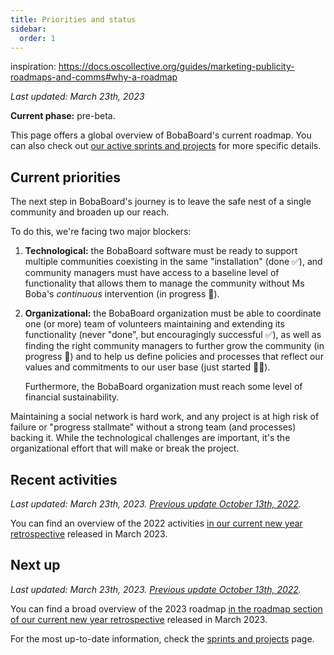 ```yaml
---
title: Priorities and status
sidebar:
  order: 1
---
```


inspiration: https://docs.oscollective.org/guides/marketing-publicity-roadmaps-and-comms#why-a-roadmap

_Last updated: March 23th, 2023_

**Current phase:** pre-beta.

This page offers a global overview of BobaBoard's current roadmap. You can also check out [our active sprints and projects](./sprints-and-projects)
for more specific details.

## Current priorities

The next step in BobaBoard's journey is to leave the safe nest of a single community and broaden up our reach.

To do this, we're facing two major blockers:

1. **Technological:** the BobaBoard software must be ready to support multiple communities coexisting
   in the same "installation" (done ✅), and community managers must have access to a baseline level of
   functionality that allows them to manage the community without Ms Boba's _continuous_ intervention
   (in progress 💨).
2. **Organizational:** the BobaBoard organization must be able to coordinate one (or more) team of
   volunteers maintaining and extending its functionality (never "done", but encouragingly successful ✅),
   as well as finding the right community managers to further grow the community (in progress 💨) and
   to help us define policies and processes that reflect our values and commitments to our user base
   (just started 🚶‍♀️).

   Furthermore, the BobaBoard organization must reach some level of financial sustainability.

Maintaining a social network is hard work, and any project is at high risk of failure or "progress stallmate"
without a strong team (and processes) backing it. While the technological challenges are important, it's
the organizational effort that will make or break the project.

## Recent activities

_Last updated: March 23th, 2023. [Previous update October 13th, 2022](https://github.com/BobaBoard/boba-docs/commit/2fd18c963e65a807a8c0fa743c6285dda9d70bbd)._

You can find an overview of the 2022 activities [in our current new year retrospective](https://www.bobaboard.com/blog/development-logs-10) released in March 2023.

## Next up

_Last updated: March 23th, 2023. [Previous update October 13th, 2022](https://github.com/BobaBoard/boba-docs/commit/2fd18c963e65a807a8c0fa743c6285dda9d70bbd)._

You can find a broad overview of the 2023 roadmap [in the roadmap section of our current new year retrospective](https://www.bobaboard.com/blog/development-logs-10#the-2023-roadmap-part-1-main-focus-areas) released in March 2023.

For the most up-to-date information, check the [sprints and projects](./sprints-and-projects) page.
